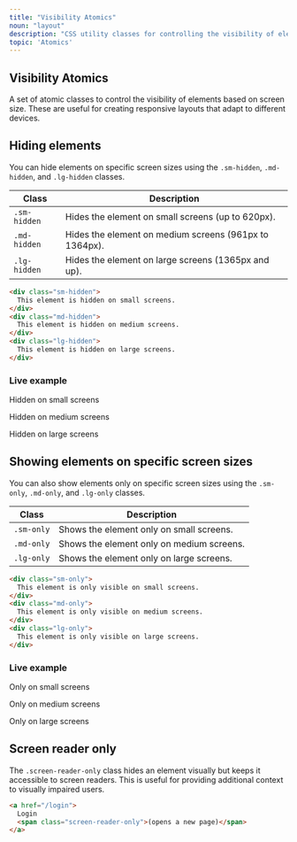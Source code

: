 ```yaml
---
title: "Visibility Atomics"
noun: "layout"
description: "CSS utility classes for controlling the visibility of elements based on screen size."
topic: 'Atomics'
---
```


<article class="surface column-l">

# Visibility Atomics

A set of atomic classes to control the visibility of elements based on screen size. These are useful for creating responsive layouts that adapt to different devices.

## Hiding elements

You can hide elements on specific screen sizes using the `.sm-hidden`, `.md-hidden`, and `.lg-hidden` classes.

| Class | Description |
| --- | --- |
| `.sm-hidden` | Hides the element on small screens (up to 620px). |
| `.md-hidden` | Hides the element on medium screens (961px to 1364px). |
| `.lg-hidden` | Hides the element on large screens (1365px and up). |

```html
<div class="sm-hidden">
  This element is hidden on small screens.
</div>
<div class="md-hidden">
  This element is hidden on medium screens.
</div>
<div class="lg-hidden">
  This element is hidden on large screens.
</div>
```

<h3>Live example</h3>
<div class="flex three-col">
  <div class="surface sm-hidden"><p>Hidden on small screens</p></div>
  <div class="surface md-hidden"><p>Hidden on medium screens</p></div>
  <div class="surface lg-hidden"><p>Hidden on large screens</p></div>
</div>

## Showing elements on specific screen sizes

You can also show elements only on specific screen sizes using the `.sm-only`, `.md-only`, and `.lg-only` classes.

| Class | Description |
| --- | --- |
| `.sm-only` | Shows the element only on small screens. |
| `.md-only` | Shows the element only on medium screens. |
| `.lg-only` | Shows the element only on large screens. |

```html
<div class="sm-only">
  This element is only visible on small screens.
</div>
<div class="md-only">
  This element is only visible on medium screens.
</div>
<div class="lg-only">
  This element is only visible on large screens.
</div>
```

<h3>Live example</h3>
<div class="flex three-col">
  <div class="surface sm-only"><p>Only on small screens</p></div>
  <div class="surface md-only"><p>Only on medium screens</p></div>
  <div class="surface lg-only"><p>Only on large screens</p></div>
</div>

## Screen reader only

The `.screen-reader-only` class hides an element visually but keeps it accessible to screen readers. This is useful for providing additional context to visually impaired users.

```html
<a href="/login">
  Login
  <span class="screen-reader-only">(opens a new page)</span>
</a>
```

</article>
